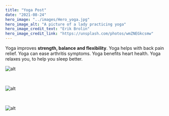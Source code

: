 ```yaml
---
title: "Yoga Post"
date: "2021-08-24"
hero_image: "../images/Hero_yoga.jpg"
hero_image_alt: "A picture of a lady practicing yoga"
hero_image_credit_text: "Erik Brolin"
hero_image_credit_link: "https://unsplash.com/photos/wmZNEGkcsmw"
---
```



Yoga improves **strength, balance and flexibility**.
Yoga helps with back pain relief.
Yoga can ease arthritis symptoms.
Yoga benefits heart health.
Yoga relaxes you, to help you sleep better.

![alt](../images/yoga_3.jpg)

 &nbsp;

![alt](../images/yoga_2.jpg)

 &nbsp;

![alt](../images/yoga_1.jpg)

